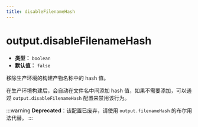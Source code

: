 ```yaml
---
title: disableFilenameHash
---
```


# output.disableFilenameHash

- **类型：** `boolean`
- **默认值：** `false`

移除生产环境的构建产物名称中的 hash 值。

在生产环境构建后，会自动在文件名中间添加 hash 值，如果不需要添加，可以通过 `output.disableFilenameHash` 配置来禁用该行为。

:::warning
**Deprecated**：该配置已废弃，请使用 `output.filenameHash` 的布尔用法代替。
:::
